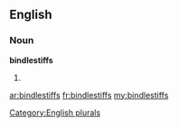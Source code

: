 ==English==

===Noun===
'''bindlestiffs'''

# {{plural of|[[bindlestiff]]}}

[[Category:English plurals]]

[[ar:bindlestiffs]]
[[fr:bindlestiffs]]
[[my:bindlestiffs]]